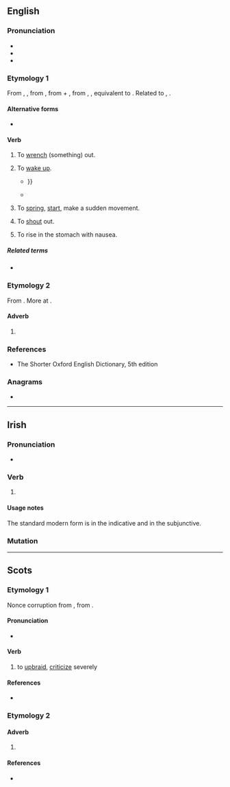 ==English==

===Pronunciation===
* {{IPA|en|/əˈbɹeɪd/}}
* {{audio|en|LL-Q1860 (eng)-Vealhurl-abraid.wav|Audio (UK)}}
* {{rhymes|en|eɪd|s=2}}

===Etymology 1===
From {{inh|en|enm|abraiden}}, {{m|enm|abreiden|t=to start up, awake, move, reproach}}, from {{inh|en|ang|ābreġdan|t=to move quickly, vibrate, draw, draw from, remove, unsheath, wrench, pull out, withdraw, take away, draw back, free from, draw up, raise, lift up, start up}}, from {{der|en|gem-pro|*uz-|t=out}} + {{m|gem-pro|*bregdaną|t=to move, swing}}, from {{der|en|ine-pro|*bʰrēḱ-}}, {{m|ine-pro|*bʰrēǵ-|t=to shine}}, equivalent to {{prefix|en|a|braid}}. Related to {{cog|nl|breien|t=to knit}}, {{cog|de|bretten|t=to knit}}.

====Alternative forms====
* {{l|en|abray}}

====Verb====
{{en-verb|past2=abraid}}

# {{lb|en|transitive|obsolete}} To [[wrench]] (something) out. {{defdate|10<sup>th</sup>-13<sup>th</sup>c.}}
# {{lb|en|intransitive|obsolete}} To [[wake up]]. {{defdate|11<sup>th</sup>-18<sup>th</sup>c.}}
#* {{RQ:Spenser Faerie Queene|year=1596.2|book=IV|canto=6|page=90|passage=But when as I did out of ſleepe '''abray''', / I found her not where I her left whyleare, {{...}}}}
#* {{quote-book|en|year=1600|author={{w|Edward Fairfax}}|title=The ''{{w|Jerusalem Delivered}}'' of {{w|Torquato Tasso|Tasso}}|section=XIII, l|passage=But from his study he at last '''abray'd''', / Call'd by the hermit old{{nb...}}}}
# {{lb|en|intransitive|archaic}} To [[spring]], [[start]], make a sudden movement. {{defdate|from 11<sup>th</sup>c.}}
# {{lb|en|intransitive|transitive|obsolete}} To [[shout]] out. {{defdate|15<sup>th</sup>-16<sup>th</sup>c.}}
# {{lb|en|transitive|obsolete}} To rise in the stomach with nausea. {{defdate|16<sup>th</sup>-19<sup>th</sup>c.}}

=====Related terms=====
* {{l|en|abray}}

===Etymology 2===
From {{inh|en|enm|abrede}}. More at {{l|en|abread}}.

====Adverb====
{{en-adv|-}}

# {{alternative form of|en|abread}}

===References===
* The Shorter Oxford English Dictionary, 5th edition

===Anagrams===
* {{anagrams|en|a=aabdir|Arabid|Rabadi|rabadi}}

----

==Irish==

===Pronunciation===
* {{IPA|ga|/ˈabˠɾˠədʲ/}}

===Verb===
{{head|ga|verb form}}

# {{lb|ga|archaic|Munster}} {{inflection of|ga|abair||3|p|pres|indc|dependent|;|3|p|pres|subj}}

====Usage notes====
The standard modern form is {{m|ga|[[deir]] [[siad]]}} in the indicative and {{m|ga|go n[[deire]] [[siad]]}} in the subjunctive.

===Mutation===
{{ga-mut}}

----

==Scots==

===Etymology 1===
Nonce corruption from {{inh|sco|enm|upbreyden}}, from {{inh|sco|ang|upbreġdan}}.

====Pronunciation====
* {{IPA|sco|/ʌˈbred/}}  

====Verb====
{{sco-verb|abraids|abraidin|abraidit|abraidit}}
 
# to [[upbraid]], [[criticize]] severely

====References====
* {{R:DSL|pos=v}}

===Etymology 2===

====Adverb====
{{sco-adv|-}}
 
# {{alt form|sco|abreed||abroad}}

====References====
* {{R:DSL|pos=adv}}